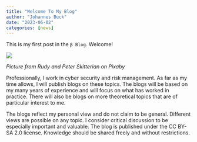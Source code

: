 ```yaml
---
title: "Welcome To My Blog"
author: "Johannes Buck"
date: "2023-06-02"
categories: [news]
---
```


This is my first post in the `β Blog`. Welcome!
 
![](typewriter-2653187_640.jpg)

*Picture from Rudy and Peter Skitterian on Pixaby*

Professionally, I work in cyber security and risk management. As far as my time allows, I will publish blogs on these topics. The blogs will be based on my many years of experience and will focus on what has worked in practice. There will also be blogs on more theoretical topics that are of particular interest to me.

The blogs reflect my personal view and do not claim to be general. Different views are possible on any topic. I consider critical discussion to be especially important and valuable. The blog is published under the CC BY-SA 2.0 license. Knowledge should be shared freely and without restrictions.
